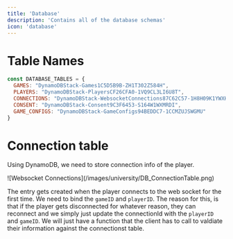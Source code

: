 ```yaml
---
title: 'Database'
description: 'Contains all of the database schemas'
icon: 'database'
---
```


# Table Names

```js
const DATABASE_TABLES = {
  GAMES: "DynamoDBStack-Games1C5D5B9B-ZH1T302Z584H",
  PLAYERS: "DynamoDBStack-PlayersCF26CFA0-1VQ9CL3LI6U8T",
  CONNECTIONS: "DynamoDBStack-WebsocketConnections87C62C57-1H8H09K1YWXHY",
  CONSENT: "DynamoDBStack-Consent9C3F6453-S164W1WXMRDI",
  GAME_CONFIGS: "DynamoDBStack-GameConfigs94BEDDC7-1CCMZUJSWGMU"
}
```

# Connection table

Using DynamoDB, we need to store connection info of the player.

<Frame type="glass" caption="Websocket Connection Table in DynamoDB">
    ![Websocket Connections](/images/university/DB_ConnectionTable.png)
</Frame>

The entry gets created when the player connects to the web socket for the first time. We need to bind the `gameID` and `playerID`. The reason for this, is that if the player gets disconnected for whatever reason, they can reconnect and we simply just update the connectionId with the `playerID` and `gameID`. We will just have a function that the client has to call to valdiate their information against the connectionst table.